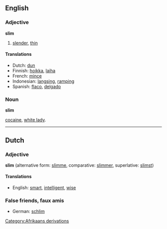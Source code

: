 ==English==
=== Adjective ===
'''slim'''

# [[slender]], [[thin]]

==== Translations ====
*Dutch: [[dun]]
*Finnish: [[hoikka]], [[laiha]]
*French: [[mince]]
*Indonesian: [[langsing]], [[ramping]]
*Spanish: [[flaco]], [[delgado]]

=== Noun ===
'''slim'''

[[cocaine]], [[white lady]].

----
==Dutch==
=== Adjective ===
'''slim''' (alternative form: [[slimme]], comparative: [[slimmer]], superlative: [[slimst]])

==== Translations ====
*English: [[smart]], [[intelligent]], [[wise]]

===False friends, faux amis===
*German: [[schlim]]
[[Category:Afrikaans derivations]]
